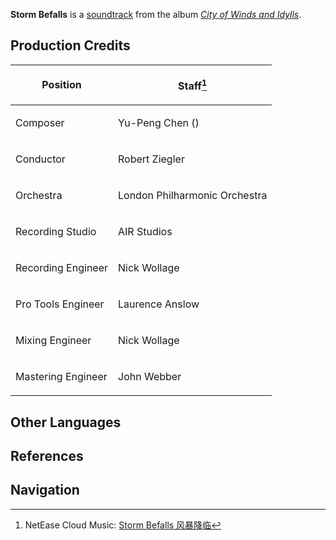 {{Soundtrack Infobox
|title          =
|image          = City of Winds and Idylls.png
|album          = City of Winds and Idylls
|disc           = 1
|number         = 22
|featured       =
|featured2      =
|featured3      =
|featured_disc  =
|featured_disc2 =
|featured_disc3 =
|youtube_id     = AALrH26HAmw
|youtube_time   = 1638
|spotify_id     = 580l6OeZ8un51hkqzVmvfM
|played_in      = Prologue
|during         = Animated cutscene in [[Dragon Storm]]
|domain         =
|previous       = Meeting Amber
|next           = Slight Distress
}}
'''Storm Befalls''' is a [[soundtrack]] from the album ''[[City of Winds and Idylls]]''.

==Production Credits==
{| class="wikitable" style="text-align:left; height:0.5em"
! Position
! Staff<ref>NetEase Cloud Music: [https://music.163.com/#/song?id=1481392253 Storm Befalls 风暴降临]</ref>
|-
! Composer
| Yu-Peng Chen ({{Lang|zh=陈致逸|mini=1}})
|-
! Conductor
| Robert Ziegler
|-
! Orchestra
| London Philharmonic Orchestra
|-
! Recording Studio
| AIR Studios
|-
! Recording Engineer
| Nick Wollage
|-
! Pro Tools Engineer
| Laurence Anslow
|-
! Mixing Engineer
| Nick Wollage
|-
! Mastering Engineer
| John Webber
|}

==Other Languages==
{{Other Languages
|default_hidden = 1
|en      = Storm Befalls
|zhs     = 风暴降临
|zhs_rm  = Fēngbào Jiànglín
|zht     = 風暴降臨
|zht_rm  = Fēngbào Jiànglín
|ja      = ストーム・ビフォールズ
|ja_rm   = Sutoomu Bifooruzu
}}

==References==
{{Reflist}}

==Navigation==
{{Soundtrack Navbox|City of Winds and Idylls}}